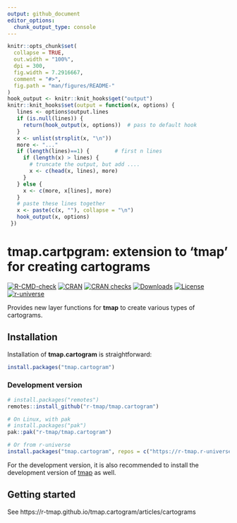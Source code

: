 ```yaml
---
output: github_document
editor_options: 
  chunk_output_type: console
---
```



```r
knitr::opts_chunk$set(
  collapse = TRUE,
  out.width = "100%",
  dpi = 300,
  fig.width = 7.2916667,
  comment = "#>",
  fig.path = "man/figures/README-"
)
hook_output <- knitr::knit_hooks$get("output")
knitr::knit_hooks$set(output = function(x, options) {
   lines <- options$output.lines
   if (is.null(lines)) {
     return(hook_output(x, options))  # pass to default hook
   }
   x <- unlist(strsplit(x, "\n"))
   more <- "..."
   if (length(lines)==1) {        # first n lines
     if (length(x) > lines) {
       # truncate the output, but add ....
       x <- c(head(x, lines), more)
     }
   } else {
     x <- c(more, x[lines], more)
   }
   # paste these lines together
   x <- paste(c(x, ""), collapse = "\n")
   hook_output(x, options)
 })
```

# tmap.cartpgram: extension to 'tmap' for creating cartograms

<!-- badges: start -->
[![R-CMD-check](https://github.com/r-tmap/tmap.cartogram/actions/workflows/R-CMD-check.yaml/badge.svg)](https://github.com/r-tmap/tmap/actions/workflows/R-CMD-check.yaml)
[![CRAN](https://www.r-pkg.org/badges/version/tmap.cartogram)](https://cran.r-project.org/package=tmap.cartogram) 
[![CRAN checks](https://cranchecks.info/badges/worst/tmap.cartogram)](https://cran.r-project.org/web/checks/check_results_tmap.cartogram.html)
[![Downloads](https://cranlogs.r-pkg.org/badges/tmap.cartogram?color=brightgreen)](https://www.r-pkg.org:443/pkg/tmap.cartogram)
[![License](https://img.shields.io/badge/License-GPL%20v3-brightgreen.svg?style=flat)](https://www.gnu.org/licenses/gpl-3.0.html)
[![r-universe](https://r-tmap.r-universe.dev/badges/tmap.cartogram)](https://r-tmap.r-universe.dev/tmap.cartogram)
<!-- badges: end -->

Provides new layer functions for **tmap** to create various types of cartograms.

## Installation

Installation of **tmap.cartogram** is straightforward:

```r
install.packages("tmap.cartogram")
```

### Development version


```r
# install.packages("remotes")
remotes::install_github("r-tmap/tmap.cartogram")

# On Linux, with pak
# install.packages("pak")
pak::pak("r-tmap/tmap.cartogram")

# Or from r-universe
install.packages("tmap.cartogram", repos = c("https://r-tmap.r-universe.dev", "https://cloud.r-project.org"))
```

For the development version, it is also recommended to install the development version of [tmap](https://r-tmap.github.io/tmap/) as well.

## Getting started

See https://r-tmap.github.io/tmap.cartogram/articles/cartograms
